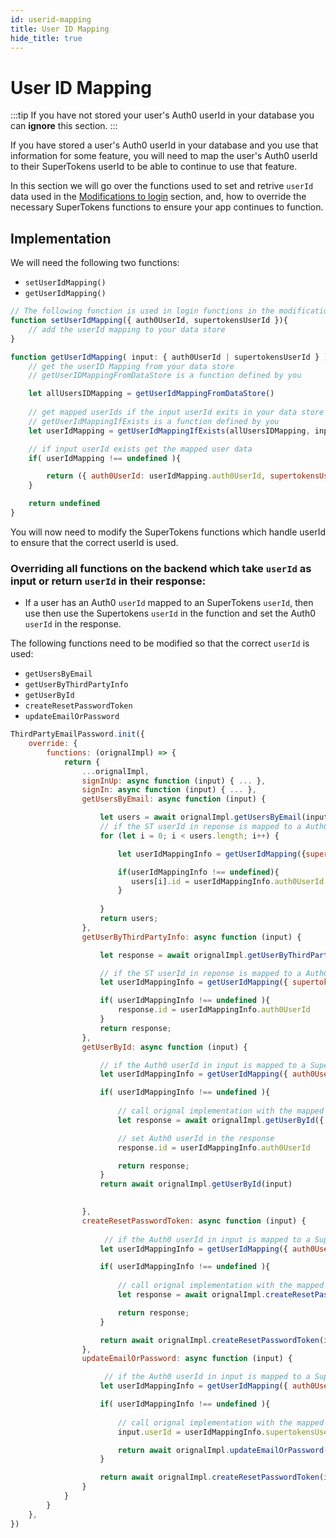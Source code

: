 ```yaml
---
id: userid-mapping
title: User ID Mapping
hide_title: true
---
```


# User ID Mapping

:::tip
If you have not stored your user's Auth0 userId in your database you can **ignore** this section.
:::

If you have stored a user's Auth0 userId in your database and you use that information for some feature, you will need to map the user's Auth0 userId to their SuperTokens userId to be able to continue to use that feature.

In this section we will go over the functions used to set and retrive `userId` data used in the [Modifications to login](./modifications-to-login) section, and, how to override the necessary SuperTokens functions to ensure your app continues to function.

## Implementation

We will need the following two functions:

- `setUserIdMapping()`
- `getUserIdMapping()`

```jsx
// The following function is used in login functions in the modifications to login section
function setUserIdMapping({ auth0UserId, supertokensUserId }){
    // add the userId mapping to your data store
}

function getUserIdMapping( input: { auth0UserId | supertokensUserId } ){
    // get the userID Mapping from your data store
    // getUserIDMappingFromDataStore is a function defined by you

    let allUsersIDMapping = getUserIdMappingFromDataStore()
    
    // get mapped userIds if the input userId exits in your data store
    // getUserIdMappingIfExists is a function defined by you
    let userIdMapping = getUserIdMappingIfExists(allUsersIDMapping, input)

    // if input userId exists get the mapped user data
    if( userIdMapping !== undefined ){

        return ({ auth0UserId: userIdMapping.auth0UserId, supertokensUserId: userIdMapping.supertokensUserId })
    }

    return undefined
}

```

You will now need to modify the SuperTokens functions which handle userId to ensure that the correct userId is used.

### Overriding all functions on the backend which take `userId` as input or return `userId` in their response:

- If a user has an Auth0 `userId` mapped to an SuperTokens `userId`, then use then use the Supertokens `userId` in the function and set the Auth0  `userId` in the response.

The following functions need to be modified so that the correct  `userId` is used:
- `getUsersByEmail`
- `getUserByThirdPartyInfo`
- `getUserById`
- `createResetPasswordToken`
- `updateEmailOrPassword`


```jsx title="Nodejs"
ThirdPartyEmailPassword.init({
    override: {
        functions: (orignalImpl) => {
            return {
                ...orignalImpl,
                signInUp: async function (input) { ... },
                signIn: async function (input) { ... },
                getUsersByEmail: async function (input) {

                    let users = await orignalImpl.getUsersByEmail(input)
                    // if the ST userId in reponse is mapped to a Auth0 userId return the mapped userId object, else return undefined
                    for (let i = 0; i < users.length; i++) {

                        let userIdMappingInfo = getUserIdMapping({supertokensUserId: users[i].id})

                        if(userIdMappingInfo !== undefined){
                           users[i].id = userIdMappingInfo.auth0UserId 
                        }
                        
                    }
                    return users;
                },
                getUserByThirdPartyInfo: async function (input) {

                    let response = await orignalImpl.getUserByThirdPartyInfo(input)

                    // if the ST userId in reponse is mapped to a Auth0 userId return the mapped userId object, else return undefined
                    let userIdMappingInfo = getUserIdMapping({ supertokensUserId: response.id})

                    if( userIdMappingInfo !== undefined ){
                        response.id = userIdMappingInfo.auth0UserId
                    }
                    return response;
                },
                getUserById: async function (input) {

                    // if the Auth0 userId in input is mapped to a SuperTokens userId return the mapped userId object, else return undefined
                    let userIdMappingInfo = getUserIdMapping({ auth0UserId: input.userId})

                    if( userIdMappingInfo !== undefined ){
                        
                        // call orignal implementation with the mapped SuperTokens userId
                        let response = await orignalImpl.getUserById({ userId: userIdMappingInfo.supertokensUserId })

                        // set Auth0 userId in the response
                        response.id = userIdMappingInfo.auth0UserId

                        return response;
                    }
                    return await orignalImpl.getUserById(input)

                    
                },
                createResetPasswordToken: async function (input) {
                    
                     // if the Auth0 userId in input is mapped to a SuperTokens userId return the mapped userId object, else return undefined
                    let userIdMappingInfo = getUserIdMapping({ auth0UserId: input.userId})

                    if( userIdMappingInfo !== undefined ){
                        
                        // call orignal implementation with the mapped SuperTokens userId
                        let response = await orignalImpl.createResetPasswordToken({ userId: userIdMappingInfo.supertokensUserId })

                        return response;
                    }

                    return await orignalImpl.createResetPasswordToken(input)
                },
                updateEmailOrPassword: async function (input) {

                     // if the Auth0 userId in input is mapped to a SuperTokens userId return the mapped userId object, else return undefined
                    let userIdMappingInfo = getUserIdMapping({ auth0UserId: input.userId})

                    if( userIdMappingInfo !== undefined ){
                        
                        // call orignal implementation with the mapped SuperTokens userId
                        input.userId = userIdMappingInfo.supertokensUserId

                        return await orignalImpl.updateEmailOrPassword(input)
                    }

                    return await orignalImpl.createResetPasswordToken(input)
                }
            }
        }
    },
})
```
